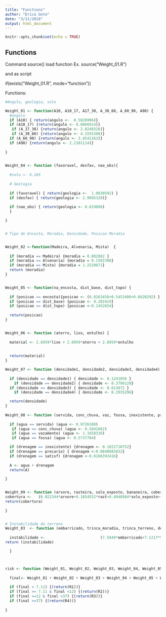 ```yaml
---
title: "Functions"
author: "Erica Goto"
date: "3/11/2018"
output: html_document
---
```


```r
knitr::opts_chunk$set(echo = TRUE)
```
## Functions


Command source() load function 
Ex. source("Weight_01.R")

and as script 

if(exists("Weight_01.R", mode="function"))



Functions:
```r

#Angulo, geologia, solo

Weight_01 <- function(A10, A10_17, A17_30, A_30_60, A_60_90, A90) {
  #angulo
  if (A10) { return(angulo <-  0.5028996)}
  if (A10_17) {return(angulo <- 0.8866914)}
   if (A_17_30) {return(angulo <- 2.0248326)}
   if (A_30_60) {return(angulo <- 4.1555388)}
  if (A_60_90) {return(angulo <- 3.4541262)}
  if (A90) {return(angulo <- 2.2101114)}
  
}
 

Weight_04 <- function (favoravel, desfav, nao_obs){
  
  #solo <- 6.165
  
  # Geologia
  
  if (favoravel) { return(geologia <-  1.0030592) }
  if (desfav) { return(geologia <- 2.9995328)}
  
  if (nao_obs) { return(geologia <- 0.819808)
  }

}


# Tipo de Encosta, Moradia, Densidade, Posicao Moradia


Weight_02 <-function(Madeira, Alvenaria, Mista)  {
  
  if (moradia == Madeira) {moradia = 0.882882 }
  if (moradia == Alvenaria) {moradia = 0.1582308}
  if (moradia == Mista) {moradia = 1.2520872}
  return (moradia)
}


Weight_05 <- function(na_encosta, dist_base, dist_topo) {
  
  if (posicao == encosta){posicao <- (0.8263458+0.5453406+0.6620292) }
  if (posicao == dist_base) {posicao <- 0.202419}
  if (posicao == dist_topo) {posicao <-0.1452654}
  
  return(posicao)
}


Weight_06 <- function (aterro, lixo, entulho) {
 
  material <- 2.8959*lixo + 2.8959*aterro + 2.8959*entulho
   
  
  return(material)
}

Weight_07 <- function (densidade1, densidade2, densidade3, densidade4) {
  
  if (densidade == densidade1) { densidade <- 0.1241856 }
    if (densidade == densidade2) { densidade <- 0.3796128}
  if (densidade == densidade3) { densidade <- 0.613872 }
    if (densidade == densidade4) { densidade <- 0.2935296}

  return(densidade)
}
  
Weight_08 <- function (servida, conc_chuva, vaz, fossa, inexistente, precario, satisf) {
  
  if (agua == servida) (agua <- 0.9726108)
   if (agua == conc_chuva) (agua <- 0.5842662)
   if (agua == vazamento) (agua <- 1.1650338)
   if (agua == fossa) (agua <- 0.5737704)

  if (drenagem == inexistente) {drenagem <- 0.1022710752}
  if (drenagem == precario) { drenagem <-0.0840083832}
  if (drenagem == satisf) {drenagem <-0.0166393416}
  
  A <- agua + drenagem
  return(A)
  
}


Weight_09 <- function (arvore, rasteira, solo_exposto, bananeira, cobertura_urbana) {
cobertura <-   (0.022344*arvore+0.1854552*rast+0.6948984*solo_exposto++0.290472*bananeira+0.245784*cobert_urbana)
return(cobertura)
  
}


# Instabilidade do terreno
Weight_03  <- function (embarricado, trinca_moradia, trinca_terreno, degrau, inclinados, cicatriz){
  
  instabilidade <-                         (7.5849*embarricado+7.1217*trinca_moradia+6.1374*inclinado+13.7223*degrau+11.4642*cicatriz+11.8116*trinca_terreno)
return (instabilidade)  

  }



risk <- function (Weight_01, Weight_02, Weight_03, Weight_04, Weight_05, Weight_06, Weight_07, Weight_09) {
  
  final<- Weight_01 + Weight_02 + Weight_03 + Weight_04 + Weight_05 + Weight_06 + Weight_07 + Weight_08 + Weight_09
  
  if (final < 7.11) {(return(R1))}
  if (final >= 7.11 & final <12) {(return(R2))}
  if (final >=12 & final >37) {(return(R3))}
  if (final >=37) {(return(R4))}
  
}   



```


